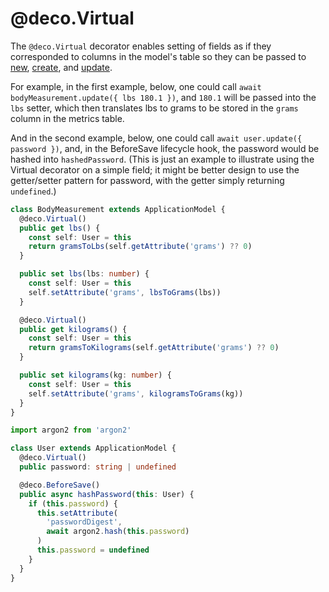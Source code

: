 # @deco.Virtual

The `@deco.Virtual` decorator enables setting of fields as if they corresponded to columns in the model's table so they can be passed to [new](../creating#dreamsave), [create](../creating#dreamcreate), and [update](../updating).

For example, in the first example, below, one could call `await bodyMeasurement.update({ lbs 180.1 })`, and `180.1` will be passed into the `lbs` setter, which then translates lbs to grams to be stored in the `grams` column in the metrics table.

And in the second example, below, one could call `await user.update({ password })`, and, in the BeforeSave lifecycle hook, the password would be hashed into `hashedPassword`. (This is just an example to illustrate using the Virtual decorator on a simple field; it might be better design to use the getter/setter pattern for password, with the getter simply returning `undefined`.)

```ts
class BodyMeasurement extends ApplicationModel {
  @deco.Virtual()
  public get lbs() {
    const self: User = this
    return gramsToLbs(self.getAttribute('grams') ?? 0)
  }

  public set lbs(lbs: number) {
    const self: User = this
    self.setAttribute('grams', lbsToGrams(lbs))
  }

  @deco.Virtual()
  public get kilograms() {
    const self: User = this
    return gramsToKilograms(self.getAttribute('grams') ?? 0)
  }

  public set kilograms(kg: number) {
    const self: User = this
    self.setAttribute('grams', kilogramsToGrams(kg))
  }
}
```

```ts
import argon2 from 'argon2'

class User extends ApplicationModel {
  @deco.Virtual()
  public password: string | undefined

  @deco.BeforeSave()
  public async hashPassword(this: User) {
    if (this.password) {
      this.setAttribute(
        'passwordDigest',
        await argon2.hash(this.password)
      )
      this.password = undefined
    }
  }
}
```
